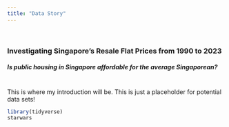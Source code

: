 ```yaml
---
title: "Data Story"
---
```


<br>

### Investigating Singapore's Resale Flat Prices from 1990 to 2023

##### Is public housing in Singapore affordable for the average Singaporean?

<br> This is where my introduction will be. This is just a placeholder for potential data sets!

```r
library(tidyverse)
starwars
```
